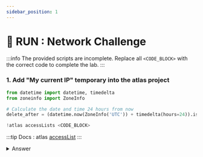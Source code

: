```yaml
---
sidebar_position: 1
---
```



# 👐 RUN : Network Challenge 

:::info
The provided scripts are incomplete. Replace all `<CODE_BLOCK>` with the correct code to complete the lab.
:::

### 1. Add "My current IP" temporary into the atlas project

```python
from datetime import datetime, timedelta
from zoneinfo import ZoneInfo 

# Calculate the date and time 24 hours from now
delete_after = (datetime.now(ZoneInfo('UTC')) + timedelta(hours=24)).isoformat()

!atlas accessLists <CODE_BLOCK>
```

:::tip
Docs : atlas [accessList](https://www.mongodb.com/docs/atlas/cli/current/command/atlas-accessLists/#std-label-atlas-accessLists)
:::

<details>
    <summary> Answer </summary>
    ```python
from datetime import datetime, timedelta
from zoneinfo import ZoneInfo 

# Calculate the date and time 24 hours from now
delete_after = (datetime.now(ZoneInfo('UTC')) + timedelta(hours=24)).isoformat()

!atlas accessLists create --currentIp --projectId {project_id} --deleteAfter {delete_after}
```
</details>

:::info
The IP added is the "local" IP for the environment running the notebook. If you're running this in Collab / Codespaces this local IP will not be your computer's local IP.
:::

### 2. Check that "My current IP" was added
```python
!atlas accessLists list --output json --projectId {project_id}
```

You should get a JSON document that contains information in the `results` array.

## Next steps

Start the chapter on [authentication](./authentication) for database user management.
